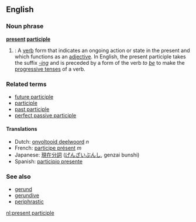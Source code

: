 ==English==
===Noun phrase===
'''[[present]] [[participle]]'''

#{{grammar}}: A [[verb]] form that indicates an ongoing action or state in the present and which functions as an [[adjective]]. In English, the present participle takes the suffix ''[[-ing]]'' and is preceded by a form of the verb ''to [[be]]'' to make the [[progressive tense]]s of a verb.

===Related terms===
*[[future participle]]   <!-- Latin futurus, venturus, amaturus... -->
*[[participle]]
*[[past participle]]
*[[perfect passive participle]]

====Translations====
*Dutch: [[onvoltooid deelwoord]] ''n''
*French: [[participe présent]] ''m''
*Japanese: [[現在分詞]] ([[げんざいぶんし]], genzai bunshi)
*Spanish: [[participio presente]]

===See also===
*[[gerund]]
*[[gerundive]]
*[[periphrastic]]

[[nl:present participle]]